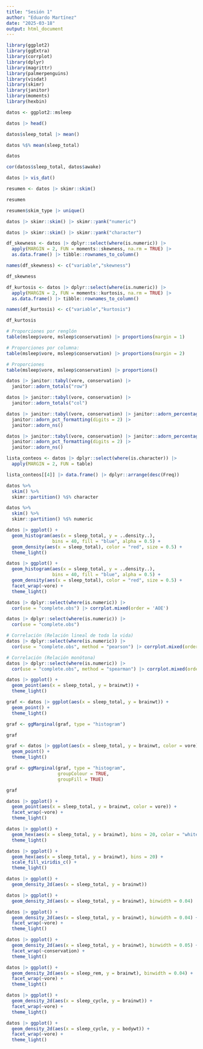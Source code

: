 ```yaml
---
title: "Sesión 1"
author: "Eduardo Martínez"
date: "2025-03-18"
output: html_document
---
```


```r
library(ggplot2)
library(ggExtra)
library(corrplot)
library(dplyr)
library(magrittr)
library(palmerpenguins)
library(visdat)
library(skimr)
library(janitor)
library(moments)
library(hexbin)
```

```r
datos <- ggplot2::msleep
```

```r
datos |> head()
```

```r
datos$sleep_total |> mean()
```
```r
datos %$% mean(sleep_total)
```
```r
datos
```

```r
cor(datos$sleep_total, datos$awake)
```

```r
datos |> vis_dat()
```

```r
resumen <- datos |> skimr::skim()

resumen
```

```r
resumen$skim_type |> unique()
```


```r
datos |> skimr::skim() |> skimr::yank("numeric")
```

```r
datos |> skimr::skim() |> skimr::yank("character")
```

```r
df_skewness <- datos |> dplyr::select(where(is.numeric)) |>
  apply(MARGIN = 2, FUN = moments::skewness, na.rm = TRUE) |>
  as.data.frame() |> tibble::rownames_to_column()

names(df_skewness) <- c("variable","skewness")
```

```r
df_skewness
```

```r
df_kurtosis <- datos |> dplyr::select(where(is.numeric)) |>
  apply(MARGIN = 2, FUN = moments::kurtosis, na.rm = TRUE) |>
  as.data.frame() |> tibble::rownames_to_column()

names(df_kurtosis) <- c("variable","kurtosis")
```


```r
df_kurtosis
```

```r
# Proporciones por renglón
table(msleep$vore, msleep$conservation) |> proportions(margin = 1)
```

```r
# Proporciones por columna:
table(msleep$vore, msleep$conservation) |> proportions(margin = 2)
```

```r
# Proporciones
table(msleep$vore, msleep$conservation) |> proportions()
```

```r
datos |> janitor::tabyl(vore, conservation) |>
  janitor::adorn_totals("row")
```

```r
datos |> janitor::tabyl(vore, conservation) |>
  janitor::adorn_totals("col")
```

```r
datos |> janitor::tabyl(vore, conservation) |> janitor::adorn_percentages("row") |>
  janitor::adorn_pct_formatting(digits = 2) |>
  janitor::adorn_ns()
```
```r
datos |> janitor::tabyl(vore, conservation) |> janitor::adorn_percentages("col") |>
  janitor::adorn_pct_formatting(digits = 2) |>
  janitor::adorn_ns()
```
  
```r
lista_conteos <- datos |> dplyr::select(where(is.character)) |>
  apply(MARGIN = 2, FUN = table)
```

```r
lista_conteos[[4]] |> data.frame() |> dplyr::arrange(desc(Freq))
```



```r
datos %>%
  skim() %>%
  skimr::partition() %$% character
```

```r
datos %>%
  skim() %>%
  skimr::partition() %$% numeric
```

```r
datos |> ggplot() +
  geom_histogram(aes(x = sleep_total, y = ..density..),
                 bins = 40, fill = "blue", alpha = 0.5) +
  geom_density(aes(x = sleep_total), color = "red", size = 0.5) +
  theme_light()
```

```r
datos |> ggplot() +
  geom_histogram(aes(x = sleep_total, y = ..density..),
                 bins = 40, fill = "blue", alpha = 0.5) +
  geom_density(aes(x = sleep_total), color = "red", size = 0.5) +
  facet_wrap(~vore) +
  theme_light()
```


```r
datos |> dplyr::select(where(is.numeric)) |>
  cor(use = "complete.obs") |> corrplot.mixed(order = 'AOE')
```

```r
datos |> dplyr::select(where(is.numeric)) |>
  cor(use = "complete.obs")
```

```r
# Correlación (Relación lineal de toda la vida)
datos |> dplyr::select(where(is.numeric)) |>
  cor(use = "complete.obs", method = "pearson") |> corrplot.mixed(order = 'AOE')
```

```r
# Correlación (Relación monótona)
datos |> dplyr::select(where(is.numeric)) |>
  cor(use = "complete.obs", method = "spearman") |> corrplot.mixed(order = 'AOE')
```


```r
datos |> ggplot() +
  geom_point(aes(x = sleep_total, y = brainwt)) +
  theme_light()
```

```r
graf <- datos |> ggplot(aes(x = sleep_total, y = brainwt)) +
  geom_point() +
  theme_light()

graf <- ggMarginal(graf, type = "histogram")
```

```r
graf
```

```r
graf <- datos |> ggplot(aes(x = sleep_total, y = brainwt, color = vore)) +
  geom_point() +
  theme_light()

graf <- ggMarginal(graf, type = "histogram",
                   groupColour = TRUE,
                   groupFill = TRUE)
```

```r
graf
```


```r
datos |> ggplot() +
  geom_point(aes(x = sleep_total, y = brainwt, color = vore)) +
  facet_wrap(~vore) +
  theme_light()
```



```r
datos |> ggplot() +
  geom_hex(aes(x = sleep_total, y = brainwt), bins = 20, color = "white") +
  theme_light()
```

```r
datos |> ggplot() +
  geom_hex(aes(x = sleep_total, y = brainwt), bins = 20) +
  scale_fill_viridis_c() +
  theme_light()
```



```r
datos |> ggplot() +
  geom_density_2d(aes(x = sleep_total, y = brainwt))
```
```r
datos |> ggplot() +
  geom_density_2d(aes(x = sleep_total, y = brainwt), binwidth = 0.04)
```

```r
datos |> ggplot() +
  geom_density_2d(aes(x = sleep_total, y = brainwt), binwidth = 0.04) +
  facet_wrap(~vore) +
  theme_light()
```
```r
datos |> ggplot() +
  geom_density_2d(aes(x = sleep_total, y = brainwt), binwidth = 0.05) +
  facet_wrap(~conservation) +
  theme_light()
```

```r
datos |> ggplot() +
  geom_density_2d(aes(x = sleep_rem, y = brainwt), binwidth = 0.04) +
  facet_wrap(~vore) +
  theme_light()
```

```r
datos |> ggplot() +
  geom_density_2d(aes(x = sleep_cycle, y = brainwt)) +
  facet_wrap(~vore) +
  theme_light()
```

```r
datos |> ggplot() +
  geom_density_2d(aes(x = sleep_cycle, y = bodywt)) +
  facet_wrap(~vore) +
  theme_light()
```